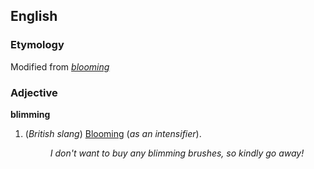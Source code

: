 ==English==
===Etymology===
Modified from ''[[blooming]]''

===Adjective===
'''blimming'''

#(''British slang'') [[Blooming]] (''as an intensifier'').
#:''I don't want to buy any blimming brushes, so kindly go away!''